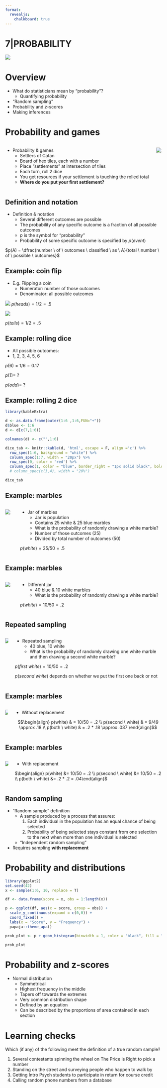 ```yaml
---
format: 
  revealjs:
    chalkboard: true
---
```


# 7|PROBABILITY

![](covers/07_probability.svg)


# Overview

- What do statisticians mean by "probability"?
  - Quantifying probability
- "Random sampling"
- Probability and $z$-scores
- Making inferences


# Probability and games

:::: {.columns}
::: {.column .small}
- Probability & games
    - Settlers of Catan
    - Board of hex tiles, each with a number
    - Place “settlements” at intersection of tiles
    - Each turn, roll 2 dice
    - You get resources if your settlement is touching the rolled total
    - __Where do you put your first settlement?__
:::
::: {.column}
![](media/catan.png)
:::
::::

## Definition and notation

- Definition & notation
    - Several different outcomes are possible
    - The probability of any specific outcome is a fraction of all possible outcomes
    - $p$ is the symbol for “probability”
    - Probability of some specific outcome is specified by $p(event)$
    
$p(A) = \dfrac{number \ of \ outcomes \ classified \ as \ A}{total \ number \ of \ possible \ outcomes}$

## Example: coin flip

- E.g. Flipping a coin
    - Numerator: number of those outcomes
    - Denominator: all possible outcomes

![](media/heads.png)
$p(heads) = 1/2 = .5$ 

![](media/tails.png)

$p(tails) = 1/2 = .5%$


## Example: rolling dice

- All possible outcomes:
- 1, 2, 3, 4, 5, 6

$p(6) = 1/6 = 0.17$

$p(1) = \ ?$

$p(odd) = \ ?$  



## Example: rolling 2 dice

```r

library(kableExtra)

d <- as.data.frame(outer(1:6 ,1:6,FUN="+"))
d$blue <- 1:6
d <- d[c(7,1:6)]

colnames(d) <- c("",1:6)

dice_tab <- knitr::kable(d, 'html', escape = F, align ='c') %>%
  row_spec(1:6, background = "white") %>%
  column_spec(1:7, width = "20px") %>%
  row_spec(0, color = 'red') %>%
  column_spec(1, color = "blue", border_right = "1px solid black", bold = T)
  # column_spec(c(3,4), width = "20%")

dice_tab
```


## Example: marbles

:::: {.columns}

::: {.column}
![](media/jar-5050.png)
:::

::: {.column}
- Jar of marbles
    - Jar is population
    - Contains 25 white & 25 blue marbles
    - What is the probability of randomly drawing a white marble?
    - Number of those outcomes (25)
    - Divided by total number of outcomes (50)

$p(white) = 25/50 = .5$
:::

::::


## Example: marbles

:::: {.columns}

::: {.column}
![](media/jar-8020.png)
:::

::: {.column}
- Different jar
    - 40 blue & 10 white marbles
    - What is the probability of randomly drawing a white marble?
    
$p(white) = 10/50 = .2$
:::

::::


## Repeated sampling

:::: {.columns}

::: {.column}
![](media/jar-8020.png)
:::

::: {.column}
- Repeated sampling
    - 40 blue, 10 white
    - What is the probability of randomly drawing one white marble and then drawing a second white marble?

$p(first \ white) = 10/50 = .2$

$p(second \ white)$ depends on whether we put the first one back or not
:::

::::





## Example: marbles

:::: {.columns}

::: {.column}
![](media/jar-8020.png)
:::

::: {.column}
- Without replacement

$$\begin{align} p(white) & = 10/50 = .2 \\
p(second \ white) & = 9/49 \approx .18 \\
p(both \ white) & = .2 * .18  \approx .037 \end{align}$$
:::

::::


## Example: marbles

:::: {.columns}

::: {.column}
![](media/jar-8020.png)
:::

::: {.column}
- With replacement

$\begin{align} p(white) &= 10/50 = .2 \\
p(second \ white) &= 10/50 = .2 \\
p(both \ white) &= .2 * .2 = .04\end{align}$
:::

::::


## Random sampling

- “Random sample” definition
    - A sample produced by a process that assures:
        1. Each individual in the population has an equal chance of being selected
        2. Probability of being selected stays constant from one selection to the next when more than one individual is selected
    - “Independent random sampling”
- Requires sampling __with replacement__


# Probability and distributions

```r
library(ggplot2)
set.seed(42)
x <- sample(1:6, 10, replace = T)

df <- data.frame(score = x, obs = 1:length(x))

p <- ggplot(df, aes(x = score, group = obs)) +
  scale_y_continuous(expand = c(0,0)) +
  coord_fixed() +
  labs(x = "Score", y = "Frequency") +
  papaja::theme_apa()

prob_plot <- p + geom_histogram(binwidth = 1, color = "black", fill = "darkgrey")

prob_plot

```


# Probability and z-scores

- Normal distribution
    - Symmetrical
    - Highest frequency in the middle
    - Tapers off towards the extremes
    - Very common distribution shape
    - Defined by an equation
    - Can be described by the proportions of area contained in each section


# Learning checks

Which (if any) of the following meet the definition of a true random sample?

1. Several contestants spinning the wheel on The Price is Right to pick a number
2. Standing on the street and surveying people who happen to walk by
3. Getting Intro Psych students to participate in return for course credit
4. Calling random phone numbers from a database
